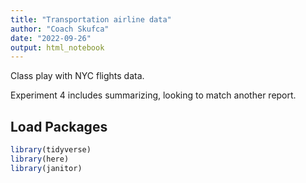 ```yaml
---
title: "Transportation airline data"
author: "Coach Skufca"
date: "2022-09-26"
output: html_notebook
---
```


Class play with NYC flights data.

Experiment 4 includes summarizing, looking to match another report.


## Load Packages

```r

library(tidyverse)
library(here)
library(janitor)
```